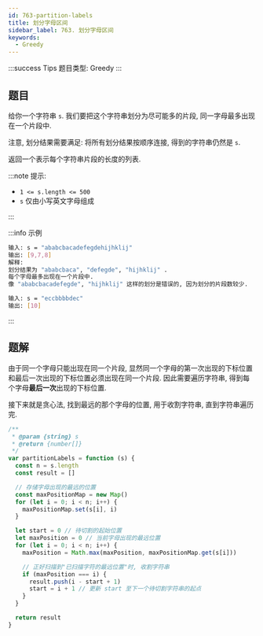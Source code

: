 ```yaml
---
id: 763-partition-labels
title: 划分字母区间
sidebar_label: 763. 划分字母区间
keywords:
  - Greedy
---
```


:::success Tips
题目类型: Greedy
:::

## 题目

给你一个字符串 `s`. 我们要把这个字符串划分为尽可能多的片段, 同一字母最多出现在一个片段中.

注意, 划分结果需要满足: 将所有划分结果按顺序连接, 得到的字符串仍然是 `s`.

返回一个表示每个字符串片段的长度的列表.

:::note 提示:

- `1 <= s.length <= 500`
- `s` 仅由小写英文字母组成

:::

:::info 示例

```bash
输入: s = "ababcbacadefegdehijhklij"
输出: [9,7,8]
解释:
划分结果为 "ababcbaca", "defegde", "hijhklij" .
每个字母最多出现在一个片段中.
像 "ababcbacadefegde", "hijhklij" 这样的划分是错误的, 因为划分的片段数较少.
```

```bash
输入: s = "eccbbbbdec"
输出: [10]
```

:::

## 题解

由于同一个字母只能出现在同一个片段, 显然同一个字母的第一次出现的下标位置和最后一次出现的下标位置必须出现在同一个片段. 因此需要遍历字符串, 得到每个字母**最后一次**出现的下标位置.

接下来就是贪心法, 找到最远的那个字母的位置, 用于收割字符串, 直到字符串遍历完.

```ts
/**
 * @param {string} s
 * @return {number[]}
 */
var partitionLabels = function (s) {
  const n = s.length
  const result = []

  // 存储字母出现的最远的位置
  const maxPositionMap = new Map()
  for (let i = 0; i < n; i++) {
    maxPositionMap.set(s[i], i)
  }

  let start = 0 // 待切割的起始位置
  let maxPosition = 0 // 当前字母出现的最远位置
  for (let i = 0; i < n; i++) {
    maxPosition = Math.max(maxPosition, maxPositionMap.get(s[i]))

    // 正好扫描到"已扫描字符的最远位置"时, 收割字符串
    if (maxPosition === i) {
      result.push(i - start + 1)
      start = i + 1 // 更新 start 至下一个待切割字符串的起点
    }
  }

  return result
}
```
